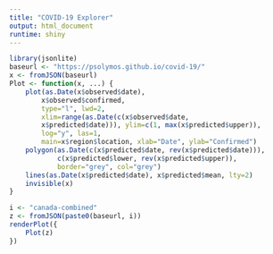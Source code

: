 ```yaml
---
title: "COVID-19 Explorer"
output: html_document
runtime: shiny
---
```


```r
library(jsonlite)
baseurl <- "https://psolymos.github.io/covid-19/"
x <- fromJSON(baseurl)
Plot <- function(x, ...) {
    plot(as.Date(x$observed$date),
        x$observed$confirmed,
        type="l", lwd=2,
        xlim=range(as.Date(c(x$observed$date,
        x$predicted$date))), ylim=c(1, max(x$predicted$upper)),
        log="y", las=1,
        main=x$region$location, xlab="Date", ylab="Confirmed")
    polygon(as.Date(c(x$predicted$date, rev(x$predicted$date))),
            c(x$predicted$lower, rev(x$predicted$upper)),
            border="grey", col="grey")
    lines(as.Date(x$predicted$date), x$predicted$mean, lty=2)
    invisible(x)
}

```

```r
i <- "canada-combined"
z <- fromJSON(paste0(baseurl, i))
renderPlot({
    Plot(z)
})
```
